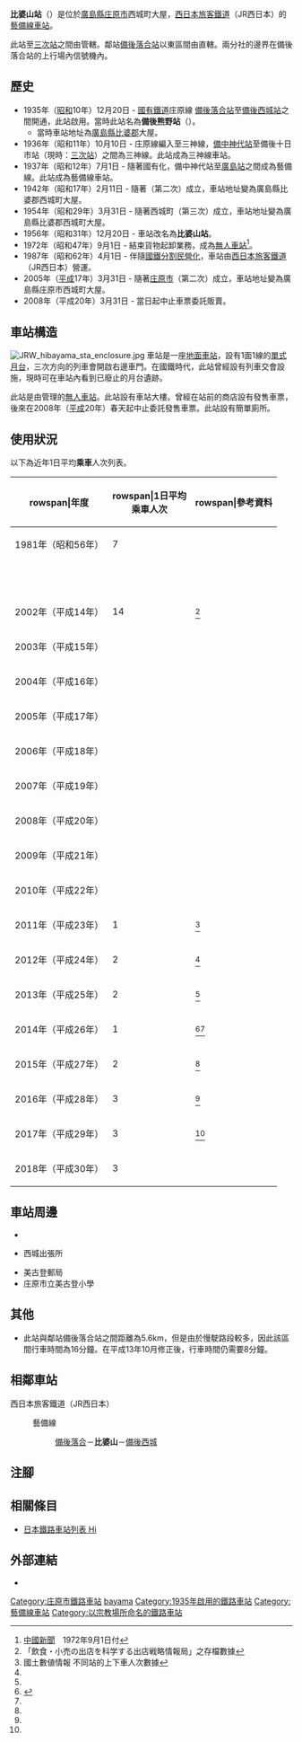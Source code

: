{{NoteTA
|T=zh-hans:比婆山站;zh-hk:比婆山站;zh-tw:比婆山車站;
|1=zh-hans:比婆山站;zh-hk:比婆山站;zh-tw:比婆山車站;
|2=zh-hans:庄原;zh-hk:庄原;zh-tw:庄原;
}}
{{Infobox station
|公司色 = #0072bc
|站名 = 比婆山*
|圖片 = JRW hibayama sta.jpg
|圖片說明 = 車站大樓（2007年9月26日）
|日文原名 = 比婆山
|平假名 = ひばやま
|羅馬拼音 = Hibayama
|副站名 = 
|電報略號 = ヒマ
|所在地 = {{JPN}}[[廣島縣|廣島縣]][[庄原市|庄原市]]西城町大屋
|座標 = {{coord|34|57|58.67|N|133|7|23.65|E|type:railwaystation_region:JP-24|display=inline,title}}
|車站構造 = [[地面車站|地面車站]]
|月台配置 = 1面1線
|啟用年月日 = 1935年（[[昭和|昭和]]10年）12月20日
|廢站年月日 = 
|乘客人數 = 3
|上下車人次 = 
|統計年度 = 2018
|轉車 = 
|全寬備註 = [[無人車站|無人車站]]<br>*在1956年前，車站曾名為備後熊野站<br>此站與備後落合站之間為{{Translink|ja|西日本旅客鉄道岡山支社|西日本旅客鐵道岡山分社|岡山分社}}和{{Translink|ja|西日本旅客鉄道広島支社|西日本旅客鐵道廣島分社|廣島分社}}的邊界（此站往備後西城一方由廣島分社管轄）
|adjacent = {{Adjacent stations|system=西日本旅客鐵道|line=HP|left=備後落合|right=備後西城|note-left=5.6km|note-mid=距離[[備中神代站|備中神代]]50.2km|note-right=3.0km}}
}}
'''比婆山站'''（{{jpn|j=比婆山駅|hg=ひばやまえき|rm=Hibayama eki|f=y}}）是位於[[廣島縣|廣島縣]][[庄原市|庄原市]]西城町大屋，[[西日本旅客鐵道|西日本旅客鐵道]]（JR西日本）的[[藝備線|藝備線]][[鐵路車站|車站]]。

此站至[[三次站|三次站]]之間由{{Translink|ja|西日本旅客鉄道広島支社|西日本旅客鉄道廣島分社|廣島分社}}{{Translink|ja|三次鉄道部|三次鐵道部}}管轄。鄰站[[備後落合站|備後落合站]]以東區間由{{Translink|ja|西日本旅客鉄道岡山支社|西日本旅客鐵道岡山分社|岡山分社}}直轄。兩分社的邊界在備後落合站的上行場內信號機內。

== 歷史 ==
* 1935年（[[昭和|昭和]]10年）12月20日 - [[日本國有鐵道|國有鐵道]]庄原線 [[備後落合站|備後落合站]]至[[備後西城站|備後西城站]]之間開通，此站啟用。當時此站名為'''備後熊野站'''（{{jpn|j=備後熊野駅|hg=びんごくまのえき}}）。
** 當時車站地址為[[廣島縣|廣島縣]][[比婆郡|比婆郡]]{{Translink|ja|美古登村}}大屋。
* 1936年（昭和11年）10月10日 - 庄原線編入至三神線，[[備中神代站|備中神代站]]至備後十日市站（現時：[[三次站|三次站]]）之間為三神線。此站成為三神線車站。
* 1937年（昭和12年）7月1日 - 隨著{{Translink|ja|芸備鉄道|藝備鐵道}}國有化，備中神代站至[[廣島站|廣島站]]之間成為藝備線。此站成為藝備線車站。
* 1942年（昭和17年）2月11日 - 隨著{{Translink|ja|西城町}}（第二次）成立，車站地址變為廣島縣比婆郡西城町大屋。
* 1954年（昭和29年）3月31日 - 隨著西城町（第三次）成立，車站地址變為廣島縣比婆郡西城町大屋。
* 1956年（昭和31年）12月20日 - 車站改名為'''比婆山站'''。
* 1972年（昭和47年）9月1日 - 結束貨物起卸業務，成為[[無人車站|無人車站]]<ref>[[中國新聞_(日本)|中國新聞]]　1972年9月1日付</ref>。
* 1987年（昭和62年）4月1日 - 伴隨[[國鐵分割民營化|國鐵分割民營化]]，車站由[[西日本旅客鐵道|西日本旅客鐵道]]（JR西日本）營運。
* 2005年（[[平成|平成]]17年）3月31日 - 隨著[[庄原市|庄原市]]（第二次）成立，車站地址變為廣島縣庄原市西城町大屋。
* 2008年（平成20年）3月31日 - 當日起中止車票委託販賣。

== 車站構造 ==
[[File:JRW_hibayama_sta_enclosure.jpg|thumb]]
車站是一座[[地面車站|地面車站]]，設有1面1線的[[單式月台|單式月台]]，三次方向的列車會開啟右邊車門。在國鐵時代，此站曾經設有列車交會設施，現時可在車站內看到已廢止的月台遺跡。

此站是由{{Translink|ja|三次鉄道部|三次鐵道部}}管理的[[無人車站|無人車站]]。此站設有車站大樓。曾經在站前的商店設有發售車票，後來在2008年（[[平成|平成]]20年）春天起中止委託發售車票。此站設有簡單廁所。

== 使用狀況 ==
以下為近年1日平均'''乘車'''人次列表。
{| class="wikitable" style="text-align:right;"
|-
!rowspan|年度
!rowspan|1日平均<br />乘車人次
!rowspan|參考資料
|-
|1981年（昭和56年）
|7
|
|-
| <br>
| 
| 
|-
|2002年（平成14年）
|14
|<ref>「飲食・小売の出店を科学する出店戦略情報局」之存檔數據</ref>
|-
|2003年（平成15年）
|
|
|-
|2004年（平成16年）
|
|
|-
|2005年（平成17年）
|
|
|-
|2006年（平成18年）
|
|
|-
|2007年（平成19年）
|
|
|-
|2008年（平成20年）
|
|
|-
|2009年（平成21年）
|
|
|-
|2010年（平成22年）
|
|
|-
|2011年（平成23年）
|1
|<ref name="joukou-data">國土數値情報 不同站的上下車人次數據</ref>
|-
|2012年（平成24年）
|2
|<ref name="joukou-data"/>
|-
|2013年（平成25年）
|2
|<ref name="joukou-data"/>
|-
|2014年（平成26年）
|1
|<ref>{{Cite web|title=第2期庄原市生活交通ネットワーク再編計画|url=http://www.city.shobara.hiroshima.jp/main/2017/02/seikatsukotsusaihenkeikaku.pdf|format=PDF|date=2016年3月|publisher=庄原市|accessdate=2017-09-06|language=ja|archive-date=2017-09-06|archive-url=https://web.archive.org/web/20170906091111/http://www.city.shobara.hiroshima.jp/main/2017/02/seikatsukotsusaihenkeikaku.pdf|dead-url=no}}</ref><ref name="joukou-data"/>
|-
|2015年（平成27年）
|2
|<ref name="joukou-data"/>
|-
|2016年（平成28年）
|3
|<ref name="joukou-data"/>
|-
|2017年（平成29年）
|3
|<ref name="joukou-data"/>
|-
|2018年（平成30年）
|3
|
|}

== 車站周邊 ==
* {{Translink|ja|国道183号|國道183號}}
* {{Translink|ja|備北地区消防組合|備北地區消防組合}}西城出張所
* 美古登郵局
* 庄原市立美古登小學

== 其他 ==
* 此站與鄰站備後落合站之間距離為5.6km，但是由於慢駛路段較多，因此該區間行車時間為16分鐘。在平成13年10月修正後，行車時間仍需要8分鐘。

== 相鄰車站 ==
; 西日本旅客鐵道（JR西日本）
: {{JR西路線記号|H|P}} 藝備線
:: [[備後落合站|備後落合]]－'''比婆山'''－[[備後西城站|備後西城]]

== 注腳 ==
{{Reflist}}

== 相關條目 ==
* [[日本鐵路車站列表_Hi|日本鐵路車站列表 Hi]]

== 外部連結 ==
* {{外部連結/JR西日本車站|0650511|比婆山}}{{ja icon}}

{{藝備線}}

{{DEFAULTSORT:Hibayama}}
[[Category:庄原市鐵路車站|Category:庄原市鐵路車站]]
[[Category:日本鐵路車站_Hi|bayama]]
[[Category:1935年啟用的鐵路車站|Category:1935年啟用的鐵路車站]]
[[Category:藝備線車站|Category:藝備線車站]]

[[Category:以宗教場所命名的鐵路車站|Category:以宗教場所命名的鐵路車站]]